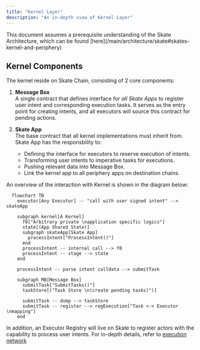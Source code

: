 ```yaml
---
title: "Kernel Layer"
description: "An in-depth view of Kernel Layer"
---
```


<Note>
This document assumes a prerequisite understanding of the Skate Architecture, which can be found [here](/main/architecture/skate#skates-kernel-and-periphery)
</Note>

## Kernel Components

The kernel reside on Skate Chain, consisting of 2 core components:

1. **Message Box**<br/> 
  A single contract that defines interface for _all Skate Apps_ to register user intent and corresponding execution tasks. It serves as the entry point for creating intents, and all executors will source this contract for pending actions.

1. **Skate App**<br/>
  The base contract that all kernel implementations must inherit from. Skate App has the responsbility to: 
    + Defining the interface for executors to reserve execution of intents.
    + Transforming user intents to imperative tasks for executions.
    + Pushing relevant data into Message Box.
    + Link the kernel app to all periphery apps on destination chains.

An overview of the interaction with Kernel is shown in the diagram below:

<Card title="Kernel Flow Diagram">

```mermaid
  flowchart TB
    executor[Any Executor] -- "call with user signed intent" --> skateApp

    subgraph kernel[A Kernel]
      f0["Arbitrary private \napplication specific logics"]
      state[(App Shared State)]
      subgraph skateApp[Skate App]
        processIntent["ProcessIntent()"]
      end
      processIntent -- internal call --> f0
      processIntent -- stage --> state
    end
    
    processIntent -- parse intent calldata --> submitTask

    subgraph MB[Message Box]
      submitTask["SubmitTasks()"]
      taskStore[("Task Store \n(create pending tasks)")]

      submitTask -- dump --> taskStore
      submitTask -- register --> regExecution["Task <-> Executor \nmapping"]
    end
```
</Card>

In addition, an Executor Registry will live on Skate to register actors with the capability to process user intents. For in-depth details, refer to [execution network](/main/architecture/execution-network)
